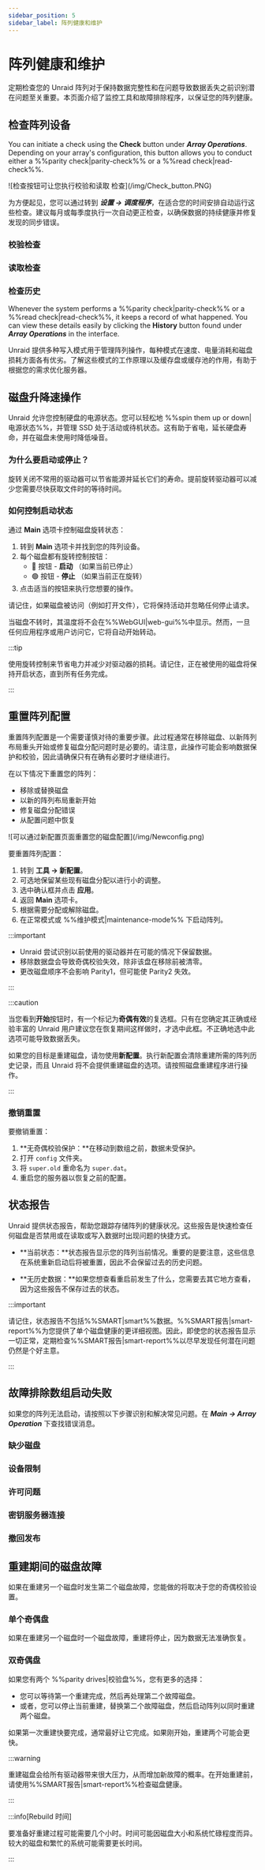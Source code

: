 ```yaml
---
sidebar_position: 5
sidebar_label: 阵列健康和维护
---
```



# 阵列健康和维护

定期检查您的 Unraid 阵列对于保持数据完整性和在问题导致数据丢失之前识别潜在问题至关重要。本页面介绍了监控工具和故障排除程序，以保证您的阵列健康。

## 检查阵列设备

You can initiate a check using the **Check** button under ***Array Operations***. Depending on your array's configuration, this button allows you to conduct either a %%parity check|parity-check%% or a %%read check|read-check%%.

<div
  style={{
   margin: "auto",
   maxWidth: "400px",
   display: "flex",
   flexDirection: "column",
   alignItems: "center",
  }}
>
  ![检查按钮可让您执行校验和读取
  检查](/img/Check_button.PNG)
</div>

为方便起见，您可以通过转到 ***设置 → 调度程序***，在适合您的时间安排自动运行这些检查。建议每月或每季度执行一次自动更正检查，以确保数据的持续健康并修复发现的同步错误。

### 校验检查

<ArrayCheckParity />

### 读取检查

<ArrayCheckRead />

### 检查历史

Whenever the system performs a %%parity check|parity-check%% or a %%read check|read-check%%, it keeps a record of what happened. You can view these details easily by clicking the **History** button found under ***Array Operations*** in the interface.

Unraid 提供多种写入模式用于管理阵列操作，每种模式在速度、电量消耗和磁盘损耗方面各有优劣。了解这些模式的工作原理以及缓存盘或缓存池的作用，有助于根据您的需求优化服务器。

## 磁盘升降速操作

Unraid 允许您控制硬盘的电源状态。您可以轻松地 %%spin them up or down|电源状态%%，并管理 SSD 处于活动或待机状态。这有助于省电，延长硬盘寿命，并在磁盘未使用时降低噪音。

### 为什么要启动或停止？

旋转关闭不常用的驱动器可以节省能源并延长它们的寿命。提前旋转驱动器可以减少您需要尽快获取文件时的等待时间。

### 如何控制启动状态

通过 **Main** 选项卡控制磁盘旋转状态：

1. 转到 **Main** 选项卡并找到您的阵列设备。
2. 每个磁盘都有旋转控制按钮：
   - 🔘 按钮 - **启动** （如果当前已停止）
   - 🟢 按钮 - **停止** （如果当前正在旋转）
3. 点击适当的按钮来执行您想要的操作。

请记住，如果磁盘被访问（例如打开文件），它将保持活动并忽略任何停止请求。

当磁盘不转时，其温度将不会在%%WebGUI|web-gui%%中显示。然而，一旦任何应用程序或用户访问它，它将自动开始转动。

:::tip

使用旋转控制来节省电力并减少对驱动器的损耗。请记住，正在被使用的磁盘将保持开启状态，直到所有任务完成。

:::

## 重置阵列配置

重置阵列配置是一个需要谨慎对待的重要步骤。此过程通常在移除磁盘、以新阵列布局重头开始或修复磁盘分配问题时是必要的。请注意，此操作可能会影响数据保护和校验，因此请确保只有在确有必要时才继续进行。

在以下情况下重置您的阵列：

- 移除或替换磁盘
- 以新的阵列布局重新开始
- 修复磁盘分配错误
- 从配置问题中恢复

<div
  style={{
   margin: "auto",
   maxWidth: "650px",
   display: "flex",
   flexDirection: "column",
   alignItems: "center",
  }}
>
  ![可以通过新配置页面重置您的磁盘配置](/img/Newconfig.png)
</div>

要重置阵列配置：

1. 转到 **工具 → 新配置**。
2. 可选地保留某些现有磁盘分配以进行小的调整。
3. 选中确认框并点击 **应用**。
4. 返回 **Main** 选项卡。
5. 根据需要分配或解除磁盘。
6. 在正常模式或 %%维护模式|maintenance-mode%% 下启动阵列。

:::important

- Unraid 尝试识别以前使用的驱动器并在可能的情况下保留数据。
- 移除数据盘会导致奇偶校验失效，除非该盘在移除前被清零。
- 更改磁盘顺序不会影响 Parity1，但可能使 Parity2 失效。

:::

:::caution

当您看到**开始**按钮时，有一个标记为**奇偶有效**的复选框。只有在您确定其正确或经验丰富的 Unraid 用户建议您在恢复期间这样做时，才选中此框。不正确地选中此选项可能导致数据丢失。

如果您的目标是重建磁盘，请勿使用**新配置**。执行新配置会清除重建所需的阵列历史记录，而且 Unraid 将不会提供重建磁盘的选项。请按照磁盘重建程序进行操作。

:::

### 撤销重置

要撤销重置：

1. \*\*无奇偶校验保护：\*\*在移动到数组之前，数据未受保护。
2. 打开 `config` 文件夹。
3. 将 `super.old` 重命名为 `super.dat`。
4. 重启您的服务器以恢复之前的配置。

## 状态报告

Unraid 提供状态报告，帮助您跟踪存储阵列的健康状况。这些报告是快速检查任何磁盘是否禁用或在读取或写入数据时出现问题的快捷方式。

- \*\*当前状态：\*\*状态报告显示您的阵列当前情况。重要的是要注意，这些信息在系统重新启动后将被重置，因此不会保留过去的历史问题。

- \*\*无历史数据：\*\*如果您想查看重启前发生了什么，您需要去其它地方查看，因为这些报告不保存过去的状态。

:::important

请记住，状态报告不包括%%SMART|smart%%数据。%%SMART报告|smart-report%%为您提供了单个磁盘健康的更详细视图。因此，即使您的状态报告显示一切正常，定期检查%%SMART报告|smart-report%%以尽早发现任何潜在问题仍然是个好主意。

:::

## 故障排除数组启动失败

如果您的阵列无法启动，请按照以下步骤识别和解决常见问题。在 ***Main → Array Operation*** 下查找错误消息。

### 缺少磁盘

<TroubleshootMissingDisks />

### 设备限制

<TroubleshootDeviceLimit />

### 许可问题

<TroubleshootLicenseIssues />

### 密钥服务器连接

<TroubleshootKeyServer />

### 撤回发布

<TroubleshootWithdrawnRelease />

## 重建期间的磁盘故障

如果在重建另一个磁盘时发生第二个磁盘故障，您能做的将取决于您的奇偶校验设置。

### 单个奇偶盘

如果在重建另一个磁盘时一个磁盘故障，重建将停止，因为数据无法准确恢复。

### 双奇偶盘

如果您有两个 %%parity drives|校验盘%%，您有更多的选择：

- 您可以等待第一个重建完成，然后再处理第二个故障磁盘。
- 或者，您可以停止当前重建，替换第二个故障磁盘，然后启动阵列以同时重建两个磁盘。

如果第一次重建快要完成，通常最好让它完成。如果刚开始，重建两个可能会更快。

:::warning

重建磁盘会给所有驱动器带来很大压力，从而增加新故障的概率。在开始重建前，请使用%%SMART报告|smart-report%%检查磁盘健康。

:::

:::info[Rebuild 时间]

要准备好重建过程可能需要几个小时。时间可能因磁盘大小和系统忙碌程度而异。较大的磁盘和繁忙的系统可能需要更长时间。

:::
